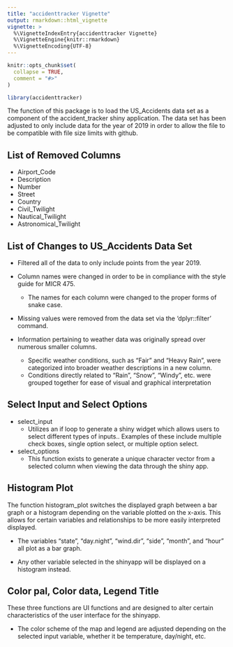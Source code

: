 ```yaml
---
title: "accidenttracker Vignette"
output: rmarkdown::html_vignette
vignette: >
  %\VignetteIndexEntry{accidenttracker Vignette}
  %\VignetteEngine{knitr::rmarkdown}
  %\VignetteEncoding{UTF-8}
---
```


```r
knitr::opts_chunk$set(
  collapse = TRUE,
  comment = "#>"
)
```

```r
library(accidenttracker)
```

The function of this package is to load the US_Accidents data set as a component of the accident_tracker shiny application. The data set has been adjusted to only include data for the year of 2019 in order to allow the file to be compatible with file size limits with github. 

List of Removed Columns
---
- Airport_Code
- Description
- Number
- Street
- Country
- Civil_Twilight
- Nautical_Twilight
- Astronomical_Twilight


List of Changes to US_Accidents Data Set
---
- Filtered all of the data to only include points from the year 2019.

- Column names were changed in order to be in compliance with the style guide for MICR 475.
  - The names for each column were changed to the proper forms of snake case. 

- Missing values were removed from the data set via the 'dplyr::filter' command.

- Information pertaining to weather data was originally spread over numerous smaller columns. 
  - Specific weather conditions, such as "Fair" and "Heavy Rain", were categorized into broader weather descriptions in a new column. 
  - Conditions directly related to "Rain", "Snow", "Windy", etc. were grouped together for ease of visual and graphical interpretation 
  

Select Input and Select Options
---
- select_input
  - Utilizes an if loop to generate a shiny widget which allows users to select different types of inputs.. Examples of these include multiple check boxes, single option select, or multiple option select.  
  
- select_options
  - This function exists to generate a unique character vector from a selected column when viewing the data through the shiny app. 
  


Histogram Plot
---
The function histogram_plot switches the displayed graph between a bar graph or a histogram depending on the variable plotted on the x-axis. This allows for certain variables and relationships to be more easily interpreted displayed. 

- The variables "state", "day.night", "wind.dir", "side", "month", and "hour" all plot as a bar graph. 

- Any other variable selected in the shinyapp will be displayed on a histogram instead. 



Color pal, Color data, Legend Title
---
These three functions are UI functions and are designed to alter certain characteristics of the user interface for the shinyapp.

- The color scheme of the map and legend are adjusted depending on the selected input variable, whether it be temperature, day/night, etc. 

  
